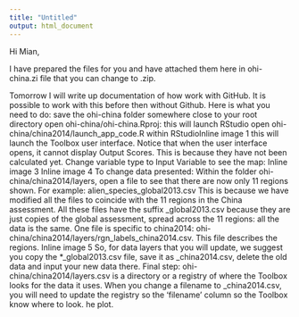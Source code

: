 ```yaml
---
title: "Untitled"
output: html_document
---
```



Hi Mian, 

I have prepared the files for you and have attached them here in ohi-china.zi file that you can change to .zip. 

Tomorrow I will write up documentation of how work with GitHub. It is possible to work with this before then without Github. Here is what you need to do:
save the ohi-china folder somewhere close to your root directory
open ohi-china/ohi-china.Rproj: this will launch RStudio
open ohi-china/china2014/launch_app_code.R within RStudioInline image 1
this will launch the Toolbox user interface. Notice that when the user interface opens, it cannot display Output Scores. This is because they have not been calculated yet. Change variable type to Input Variable to see the map: Inline image 3
Inline image 4
To change data presented: 
Within the folder ohi-china/china2014/layers, open a file to see that there are now only 11 regions shown. For example: alien_species_global2013.csv
This is because we have modified all the files to coincide with the 11 regions in the China assessment. All these files have the suffix _global2013.csv because they are just copies of the global assessment, spread across the 11 regions: all the data is the same. 
One file is specific to china2014: ohi-china/china2014/layers/rgn_labels_china2014.csv. This file describes the regions.
Inline image 5
So, for data layers that you will update, we suggest you copy the *_global2013.csv file, save it as _china2014.csv, delete the old data and input your new data there. 
Final step: ohi-china/china2014/layers.csv is a directory or a registry of where the Toolbox looks for the data it uses. When you change a filename to _china2014.csv, you will need to update the registry so the 'filename' column so the Toolbox know where to look. he plot.


